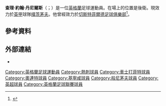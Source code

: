 {{noteTA
|G1=Football
|G2=FAcup
}}

{{Infobox football biography
| name = 查理·丹尼爾斯<br/>Charlie Daniels
| image = Charlie Daniels 15-10-2016 1.jpg
| image_size = 200
| caption = 
| fullname = Charles John Daniels<ref>{{cite web |title=List of players under written contract registered between 01/12/2014 and 31/12/2014 |url=https://www.thefa.com/~/media/files/thefaportal/governance-docs/registrations/december-2014.ashx |publisher=The Football Association |format=PDF |page=1 |accessdate=30 October 2016 |archive-date=2019-08-04 |archive-url=https://web.archive.org/web/20190804154948/http://www.thefa.com/~/media/files/thefaportal/governance-docs/registrations/december-2014.ashx |dead-url=no }}</ref>
| birth_date = {{birth date and age|1986|9|7|df=y}}<ref name="Hugman2010/11">{{cite book |editor-first=Barry J. |editor-last=Hugman |title=The PFA Footballers' Who's Who 2010–11 |year=2010 |publisher=Mainstream Publishing |location=Edinburgh |isbn=978-1-84596-601-0 |page=105}}</ref>
| birth_place = [[英國|英國]][[埃塞克斯郡|埃塞克斯郡]][[哈洛|哈洛]]
| height = {{height|ft=5|in=10}}<ref name="Hugman2010/11"/>
| position = 後衛
| currentclub = [[朴茨茅斯足球俱乐部|樸茨茅夫]]
| clubnumber = 21
| youthyears1 = 
| youthclubs1 = Ridgeway Rovers
| youthyears2 = 
| youthclubs2 = Interwood
| youthyears3 = 
| youthclubs3 = [[诺里奇城足球俱乐部|诺里奇城]]
| youthyears4 = {{0|0000}}–2005
| youthclubs4 = [[托特纳姆热刺足球俱乐部|热刺]]
| years1 = 2005–2009
| clubs1 = [[托特纳姆热刺足球俱乐部|热刺]]
| caps1 = 0
| goals1 = 0
| years2 = 2007
| clubs2 = → [[切斯特菲爾德足球俱樂部|切斯特菲爾德]]
| caps2 = 2
| goals2 = 0
| years3 = 2007–2008
| clubs3 = → [[莱顿东方足球俱乐部|莱顿东方]]
| caps3 = 31
| goals3 = 2
| years4 = 2008
| clubs4 = → [[吉林汉姆足球俱乐部|吉林汉姆]]
| caps4 = 5
| goals4 = 1
| years5 = 2009–2012
| clubs5 = [[莱顿东方足球俱乐部|莱顿东方]]
| caps5 = 117
| goals5 = 2
| years6 = 2011
| clubs6 = → [[伯恩茅斯足球俱樂部|伯恩茅斯]]
| caps6 = 5
| goals6 = 1
| years7 = 2012–2020
| clubs7 = [[伯恩茅斯足球俱樂部|伯恩茅斯]]
| caps7 = 244
| goals7 = 15
| years8 = 2020–2021
| clubs8 = [[谢斯伯利足球俱乐部|谢斯伯利]]
| caps8 = 14
| goals8 = 1
| years9 = 2021–
| clubs9 = [[朴茨茅斯足球俱乐部|樸茨茅夫]]
| caps9 = 0
| goals9 = 0
| club-update = 11:51, 23 January 2021 (UTC)
}}

'''查理·約翰·丹尼爾斯'''（{{lang-en|Charlie John Daniels}}；{{bd|1986年|9月7日}}）是一位[[英格蘭|英格蘭]]足球運動員。在場上的位置是後衛。現效力於[[英格蘭足球甲級聯賽|英甲]]球隊[[朴茨茅斯足球俱乐部|樸茨茅夫]]。他曾經效力於[[切斯特菲爾德足球俱樂部|切斯特菲爾德足球俱樂部]]<ref>{{cite web |url=http://news.bbc.co.uk/sport1/hi/football/teams/c/chesterfield/6466133.stm |title=Spireites face double injury blow |publisher=BBC Sport |date=19 March 2007 |access-date=2015-06-04 |archive-date=2007-03-22 |archive-url=https://web.archive.org/web/20070322173542/http://news.bbc.co.uk/sport1/hi/football/teams/c/chesterfield/6466133.stm |dead-url=no }}</ref>。

==參考資料==
{{Reflist}}

==外部連結==
*{{Soccerbase|46342}}

{{DEFAULTSORT:Daniels, Charlie}}
[[Category:英格蘭足球運動員|Category:英格蘭足球運動員]]
[[Category:熱刺球員|Category:熱刺球員]]
[[Category:車士打菲特球員|Category:車士打菲特球員]]
[[Category:奧連特球員|Category:奧連特球員]]
[[Category:基寧咸球員|Category:基寧咸球員]]
[[Category:般尼茅夫球員|Category:般尼茅夫球員]]
[[Category:英超球員|Category:英超球員]]
[[Category:英格蘭足球聯賽球員|Category:英格蘭足球聯賽球員]]